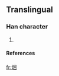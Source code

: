 ==Translingual==
===Han character===
{{Han char|rn=86|rad=火|as=07|sn=11|four=|canj=火田木 (FWD), X火田木 (XFWD)}}
# {{defn|Han|sort=火07}}
====References====
{{Han ref|kx=0673.111|hdz=32204.091|uh=7111|ud=28945}}

[[fr:焑]]